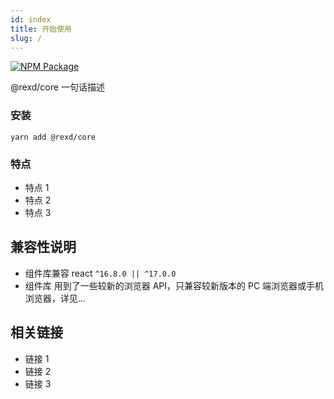 ```yaml
---
id: index
title: 开始使用
slug: /
---
```


[![NPM Package](https://img.shields.io/npm/v/@rexd/core.svg?style=flat-square)](https://www.npmjs.org/package/@rexd/core)

@rexd/core 一句话描述

### 安装

`yarn add @rexd/core`

### 特点

- 特点 1
- 特点 2
- 特点 3

## 兼容性说明

- 组件库兼容 react `^16.8.0 || ^17.0.0`
- 组件库 用到了一些较新的浏览器 API，只兼容较新版本的 PC 端浏览器或手机浏览器，详见...

## 相关链接

- 链接 1
- 链接 2
- 链接 3
